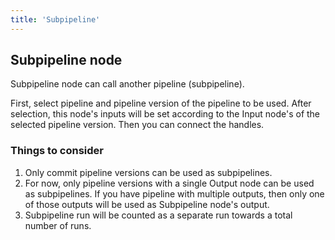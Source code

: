 ```yaml
---
title: 'Subpipeline'
---
```


## Subpipeline node

Subpipeline node can call another pipeline (subpipeline).

First, select pipeline and pipeline version of the pipeline to be used.
After selection, this node's inputs will be set according to the Input node's of the selected pipeline version.
Then you can connect the handles.

### Things to consider
1. Only commit pipeline versions can be used as subpipelines.
1. For now, only pipeline versions with a single Output node can be used as subpipelines. If you have pipeline with multiple outputs, then only one of those outputs will be used as Subpipeline node's output.
1. Subpipeline run will be counted as a separate run towards a total number of runs.
